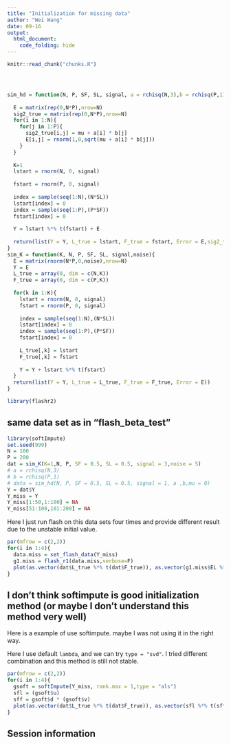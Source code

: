 ```yaml
---
title: "Initialization for missing data"
author: "Wei Wang"
date: 09-16
output: 
  html_document:
    code_folding: hide
---
```


<!-- The file analysis/chunks.R contains chunks that define default settings
shared across the workflowr files. -->
```r
knitr::read_chunk("chunks.R")
```

<!-- Update knitr chunk options -->
```r
```

<!-- Insert the date the file was last updated -->
```r
```

<!-- Insert the code version (Git commit SHA1) if Git repository exists and R
 package git2r is installed -->
```r
```

<!-- Add your analysis here -->

```r
sim_hd = function(N, P, SF, SL, signal, a = rchisq(N,3),b = rchisq(P,1),mu = 0){
  
  E = matrix(rep(0,N*P),nrow=N)
  sig2_true = matrix(rep(0,N*P),nrow=N)
  for(i in 1:N){
    for(j in 1:P){
      sig2_true[i,j] = mu + a[i] * b[j]
      E[i,j] = rnorm(1,0,sqrt(mu + a[i] * b[j]))
    }
  }
  
  K=1
  lstart = rnorm(N, 0, signal)
  
  fstart = rnorm(P, 0, signal)
  
  index = sample(seq(1:N),(N*SL))
  lstart[index] = 0
  index = sample(seq(1:P),(P*SF))
  fstart[index] = 0
  
  Y = lstart %*% t(fstart) + E
  
  return(list(Y = Y, L_true = lstart, F_true = fstart, Error = E,sig2_true = sig2_true))
}
sim_K = function(K, N, P, SF, SL, signal,noise){
  E = matrix(rnorm(N*P,0,noise),nrow=N)
  Y = E
  L_true = array(0, dim = c(N,K))
  F_true = array(0, dim = c(P,K))
  
  for(k in 1:K){
    lstart = rnorm(N, 0, signal)
    fstart = rnorm(P, 0, signal)
    
    index = sample(seq(1:N),(N*SL))
    lstart[index] = 0
    index = sample(seq(1:P),(P*SF))
    fstart[index] = 0
    
    L_true[,k] = lstart
    F_true[,k] = fstart
    
    Y = Y + lstart %*% t(fstart)
  }
  return(list(Y = Y, L_true = L_true, F_true = F_true, Error = E))
}
```


```r
library(flashr2)
```

## same data set as in "flash_beta_test"

```r
library(softImpute)
set.seed(999)
N = 100
P = 200
dat = sim_K(K=1,N, P, SF = 0.5, SL = 0.5, signal = 3,noise = 5)
# a = rchisq(N,3)
# b = rchisq(P,1)
# data = sim_hd(N, P, SF = 0.5, SL = 0.5, signal = 1, a ,b,mu = 0)
Y = dat$Y
Y_miss = Y
Y_miss[1:50,1:100] = NA
Y_miss[51:100,101:200] = NA
```

Here I just run flash on this data sets four times and provide different result due to the unstable initial value.

```r
par(mfrow = c(2,2))
for(i in 1:4){
  data.miss = set_flash_data(Y_miss)
  g1.miss = flash_r1(data.miss,verbose=F)
  plot(as.vector(dat$L_true %*% t(dat$F_true)), as.vector(g1.miss$EL %*% t(g1.miss$EF)), xlab = "truth",ylab = "estimated", main = "vectorized LF")
}
```


## I don't think softimpute is good initialization method (or maybe I don't understand this method very well)

Here is a example of use softimpute. maybe I was not using it in the right way.

Here I use default `lambda`, and we can try `type = "svd"`. I tried different combination and this method is still not stable.

```r
par(mfrow = c(2,2))
for(i in 1:4){
  gsoft = softImpute(Y_miss, rank.max = 1,type = "als")
  sfl = (gsoft$u)
  sff = gsoft$d * (gsoft$v)
  plot(as.vector(dat$L_true %*% t(dat$F_true)), as.vector(sfl %*% t(sff)), xlab = "truth",ylab = "estimated", main = "vectorized LF")
}
```

## Session information

<!-- Insert the session information into the document -->
```r
```
